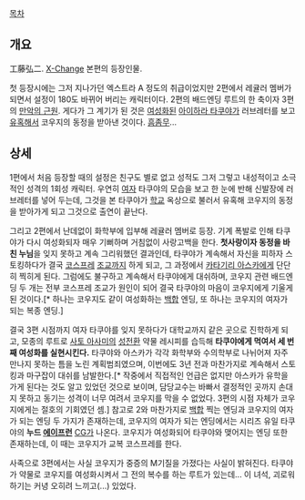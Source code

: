 [[목차]]


== 개요 ==
工藤弘二. [[X-Change]] 본편의 등장인물.

첫 등장시에는 그저 지나가던 엑스트라 A 정도의 취급이었지만 2편에서 레귤러 멤버가 되면서 설정이 180도 바뀌어 버리는 캐릭터이다. 2편의 배드엔딩 루트의 한 축이자 3편의 [[만악의 근원]]. 게다가 그 계기가 된 것은 [[여성화]]된 [[아이하라 타쿠야]]가 러브레터를 보고 [[유혹]]해서 코우지의 동정을 받아낸 것이다. [[흠좀무]]...


== 상세 ==
1편에서 처음 등장할 때의 설정은 친구도 별로 없고 성적도 그저 그렇고 내성적이고 소극적인 성격의 1회성 캐릭터. 우연히 [[여자]] 타쿠야의 모습을 보고 한 눈에 반해 신발장에 러브레터를 넣어 두는데, 그것을 본 타쿠야가 [[학교]] 옥상으로 불러서 유혹해 코우지의 동정을 받아가게 되고 그것으로 출연이 끝난다.

그리고 2편에서 난데없이 화학부에 입부해 레귤러 멤버로 등장. 기계 폭발로 인해 타쿠야가 다시 여성화되자 매우 기뻐하며 거침없이 사랑고백을 한다. '''첫사랑이자 동정을 바친 누님'''을 잊지 못하고 계속 그리워했던 결과인데, 타쿠야가 계속해서 자신을 피하자 스토킹하다가 결국 [[코스프레]] [[조교]]까지 하게 되고, 그 과정에서 [[카타기리 아스카]]에게 단단히 찍히게 된다. 그럼에도 불구하고 계속해서 타쿠야에게 대쉬하며, 코우지 관련 배드엔딩 두 개는 전부 코스프레 조교가 원인이 되어 결국 타쿠야의 마음이 코우지에게 기울게 된 것이다.[* 하나는 코우지도 같이 여성화하는 [[백합]] 엔딩, 또 하나는 코우지의 여자가 되는 복종 엔딩.]

결국 3편 시점까지 여자 타쿠야를 잊지 못하다가 대학교까지 같은 곳으로 진학하게 되고, 모종의 루트로 [[사토 아사미]]의 [[성전환]] 약물 레시피를 습득해 '''타쿠야에게 먹여서 세 번째 여성화를 실현시킨다.''' 타쿠야와 아스카가 각각 화학부와 수의학부로 나뉘어져 자주 만나지 못하는 틈을 노린 계획범죄였으며, 이번에도 3년 전과 마찬가지로 계속해서 스토킹과 마구잡이 대쉬를 남발한다.[* 작중에서 직접적인 언급은 없지만 아스카가 유학을 가게 된다는 것도 알고 있었던 것으로 보이며, 담당교수는 바빠서 결정적인 곳까지 손대지 못하고 동기는 성격이 너무 여려서 코우지를 막을 수 없었다. 3편의 시점 자체가 코우지에게는 절호의 기회였던 셈.] 참고로 2와 마찬가지로 [[백합]] 찍는 엔딩과 코우지의 여자가 되는 엔딩 두 가지가 존재하는데, 코우지의 여자가 되는 엔딩에서는 시리즈 유일 타쿠야의 '''누드 [[에이프런]]''' [[CG]]가 나온다. 코우지가 여성화되어 타쿠야와 맺어지는 엔딩 또한 존재하는데, 이 때는 코우지가 교복 코스프레를 한다. 


사족으로 3편에서는 사실 코우지가 중증의 M기질을 가졌다는 사실이 밝혀진다. 타쿠야가 약물로 코우지를 여성화시켜서 그 전의 복수를 하는 루트가 있는데... 이 녀석, 괴로워하기는 커녕 오히려 느끼고(...) 있었다.
